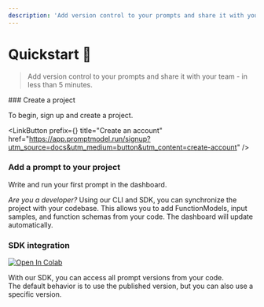 ```yaml
---
description: 'Add version control to your prompts and share it with your team in less than 5 minutes.'
---
```



# Quickstart 🚀

> Add version control to your prompts and share it with your team - in less than 5 minutes.

<Steps>
### Create a project

To begin, sign up and create a project.

<LinkButton
  prefix={<User className="group-hover:text-base-100" />}
  title="Create an account"
  href="https://app.promptmodel.run/signup?utm_source=docs&utm_medium=button&utm_content=create-account"
/>

### Add a prompt to your project

Write and run your first prompt in the dashboard.

<GuideflowEmbed src="https://app.guideflow.com/embed/6kwll0b1ry" />

_Are you a developer?_ Using our CLI and SDK, you can synchronize the project with your codebase.
This allows you to add FunctionModels, input samples, and function schemas from your code. The dashboard will update automatically.

### SDK integration

<div className="mt-2 w-fit">
  <a
    target="_blank"
    href="https://colab.research.google.com/drive/1t_zQ3Q6_J34XuYBmkTkfppfyWvF4keoQ?usp=sharing"
  >
    <img
      src="https://colab.research.google.com/assets/colab-badge.svg"
      alt="Open In Colab"
    />
  </a>
</div>

With our SDK, you can access all prompt versions from your code.  
The default behavior is to use the published version, but you can also use a specific version.

<GuideflowEmbed src="https://app.guideflow.com/embed/zpeyyqh8rn" />

</Steps>
